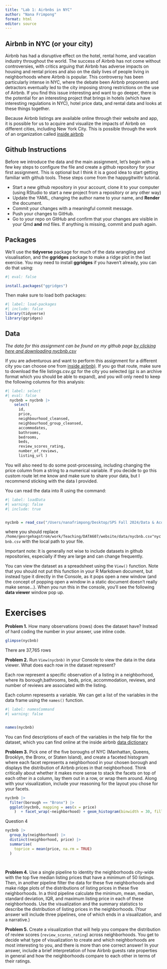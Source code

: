 ```yaml
---
title: "Lab 1: Airbnbs in NYC"
author: "Nana Frimpong"
format: html
editor: source
---
```


## Airbnb in NYC (or your city)

Airbnb has had a disruptive effect on the hotel, rental home, and vacation industry throughout the world. The success of Airbnb has not come without controversies, with critics arguing that Airbnb has adverse impacts on housing and rental prices and also on the daily lives of people living in neighborhoods where Airbnb is popular. This controversy has been particularly intense in NYC, where the debate been Airbnb proponents and detractors eventually led to the city imposing strong restrictions on the use of Airbnb. If you find this issue interesting and want to go deeper, there is the potential for an interesting project that brings in hotels (which have interesting regulations in NYC), hotel price data, and rental data and looks at these things together.

Because Airbnb listings are available online through their website and app, it is possible for us to acquire and visualize the impacts of Airbnb on different cities, including New York City. This is possible through the work of an organization called [inside airbnb](https://insideairbnb.com/get-the-data/)

## Github Instructions

Before we introduce the data and the main assignment, let's begin with a few key steps to configure the file and create a github repository for your first assignment. This is optional but I think it is a good idea to start getting familiar with github tools. These steps come from the happygitwithr tutorial.

-   Start a new github repository in your account, clone it to your computer (using RStudio to start a new project from a repository or any other way)
-   Update the YAML, changing the author name to your name, and **Render** the document.
-   Commit your changes with a meaningful commit message.
-   Push your changes to GitHub.
-   Go to your repo on GitHub and confirm that your changes are visible in your Qmd **and** md files. If anything is missing, commit and push again.

## Packages

We'll use the **tidyverse** package for much of the data wrangling and visualisation, and the **ggridges** package to make a ridge plot in the last exercise. You may need to install **ggridges** if you haven't already, you can do that using:

```r
#| eval: false

install.packages("ggridges")

```

Then make sure to load both packages:

```r
#| label: load-packages
#| include: false
library(tidyverse)
library(ggridges)
```

## Data

*The data for this assignment can be found on my github page [by clicking here and downloading nycbnb.csv](https://github.com/georgehagstrom/DATA607/tree/main/website/data/nycbnb.csv)*

If you are adventurous and want to perform this assignment for a different city you can choose one from [inside airbnb)](https://insideairbnb.com/get-the-data/). If you go that route, make sure to download the file listings.csv.gz for the city you selected (gz is an archive format which you should be able to expand), and you will only need to keep the following columns for this analysis:

```r
#| label: select
#| eval: false
  nycbnb = nycbnb |> 
    select(
      id, 
      price, 
      neighbourhood_cleansed,
      neighbourhood_group_cleansed,
      accommodates, 
      bathrooms, 
      bedrooms, 
      beds, 
      review_scores_rating, 
      number_of_reviews, 
      listing_url )
```

You will also need to do some post-processing, including changing the price column from a string to a numerical variable. If you decide to go this custom route let me know and make sure to share your data, but I recommend sticking with the data I provided.

You can read the data into R using the command:

```r
#| label: loadData
#| warning: false
#| include: true


nycbnb = read_csv("/Users/nanafrimpong/Desktop/SPS Fall 2024/Data & Acq 607/Data 607 R File/Lab 1 Assignment/Lab 1 Assignment/nycbnb.csv")
```

where you should replace `/home/georgehagstrom/work/Teaching/DATA607/website/data/nycbnb.csv"nycbnb.csv` with the local path to your file.

Important note: It is generally not wise to include datasets in github repositories, especially if they are large and can change frequently.

You can view the dataset as a spreadsheet using the `View()` function. Note that you should not put this function in your R Markdown document, but instead type it directly in the Console, as it pops open a new window (and the concept of popping open a window in a static document doesn't really make sense...). When you run this in the console, you'll see the following **data viewer** window pop up.

# Exercises

**Problem 1.** How many observations (rows) does the dataset have? Instead of hard coding the number in your answer, use inline code.

```r
glimpse(nycbnb)
```

There are 37,765 rows

**Problem 2.** Run `View(nycbnb)` in your Console to view the data in the data viewer. What does each row in the dataset represent?

Each row represent a specific observation of a listing in a neighborhood, where its borough,bathrooms, beds, price, accommodation, reviews, and number of reviews are associated with the listing.

Each column represents a variable. We can get a list of the variables in the data frame using the `names()` function.

```r
#| label: namesCommand
#| warning: false


names(nycbnb)

```

You can find descriptions of each of the variables in the help file for the dataset, which you can find online at the inside airbnb [data dictionary](https://docs.google.com/spreadsheets/d/1iWCNJcSutYqpULSQHlNyGInUvHg2BoUGoNRIGa6Szc4/edit?usp=sharing)

**Problem 3.** Pick one of the five boroughs of NYC (Manhattan, Queens, Brooklyn, the Bronx, or Staten Island), and create a faceted histogram where each facet represents a neighborhood in your chosen borough and displays the distribution of Airbnb prices in that neighborhood. Think critically about whether it makes more sense to stack the facets on top of each other in a column, lay them out in a row, or wrap them around. Along with your visualization, include your reasoning for the layout you chose for your facets.

```r
nycbnb |>                   
  filter(borough == "Bronx") |>      
  ggplot(nycbnb, mapping = aes(x = price)
    )  + facet_wrap(~neighborhood) + geom_histogram(binwidth = 30, fill = "blue")
```


Question 4 
```r
nycbnb |>
  group_by(neighborhood) |>
  distinct(neighborhood, price) |>
  summarise(
    toprice = mean(price, na.rm = TRUE)
  ) 
  
  
```


**Problem 4.** Use a single pipeline to identity the neighborhoods city-wide with the top five median listing prices that have a minimum of 50 listings. Then, in another pipeline filter the data for these five neighborhoods and make ridge plots of the distributions of listing prices in these five neighborhoods. In a third pipeline calculate the minimum, mean, median, standard deviation, IQR, and maximum listing price in each of these neighborhoods. Use the visualization and the summary statistics to describe the distribution of listing prices in the neighborhoods. (Your answer will include three pipelines, one of which ends in a visualization, and a narrative.)






**Problem 5.** Create a visualization that will help you compare the distribution of review scores (`review_scores_rating`) across neighborhoods. You get to decide what type of visualization to create and which neighborhoods are most interesting to you, and there is more than one correct answer! In your answer, include a brief interpretation of how Airbnb guests rate properties in general and how the neighborhoods compare to each other in terms of their ratings.
